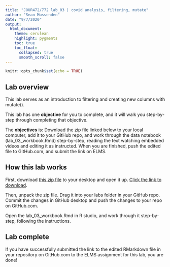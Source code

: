```yaml
---
title: "JOUR472/772 lab_03 | covid analysis, filtering, mutate"
author: "Sean Mussenden"
date: "9/7/2020"
output:
  html_document:
    theme: cerulean
    highlight: pygments
    toc: true
    toc_float:
      collapsed: true
      smooth_scroll: false
---
```


```r
knitr::opts_chunk$set(echo = TRUE)
```

## Lab overview

This lab serves as an introduction to filtering and creating new columns with mutate(). 

This lab has one **objective** for you to complete, and it will walk you step-by-step through completing that objective.  

The **objectives** is:  Download the zip file linked below to your local computer, add it to your GitHub repo, and work through the data notebook (lab_03_workbook.Rmd) step-by-step, reading the text watching embedded videos and editing it as instructed. When you are finished, push the edited file to GitHub.com, and submit the link on ELMS. 

## How this lab works

First, download [this zip file](https://github.com/smussenden/20_fall_data_journalism/raw/master/labs/lab_03/lab_03_workbook/lab_03.zip) to your desktop and open it up. [Click the link to download](https://github.com/smussenden/20_fall_data_journalism/raw/master/labs/lab_03/lab_03_workbook/lab_03.zip).

Then, unpack the zip file.  Drag it into your labs folder in your GitHub repo.  Commit the changes in GitHub desktop and push the changes to your repo on GitHub.com.  

Open the lab_03_workbook.Rmd in R studio, and work through it step-by-step, following the instructions. 

## Lab complete

If you have successfully submitted the link to the edited RMarkdown file in your repository on GitHub.com to the ELMS assignment for this lab, you are done!  
